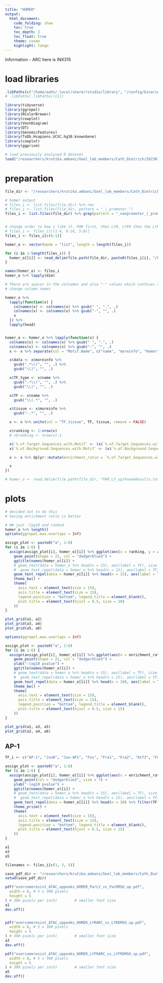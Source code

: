 ```yaml
---
title: "HOMER"
output:
  html_document:
    code_folding: show
    toc: true
    toc_depth: 2
    toc_float: true
    theme: cosmo
    highlight: tango
---
```


Information 
- ARC here is INX315

# load libraries

```r
.libPaths(c("/home/aahn/.local/share/rstudio/library", "/config/binaries/R/4.2.0/R_libraries", "/home/aahn/R/x86_64-pc-linux-gnu-library/4.2", "/config/binaries/R/4.2.0/lib64/R/library"))
# .libPaths(.libPaths()[2])
```

``` r
library(tidyverse)
library(ggrepel)
library(RColorBrewer)
library(cowplot)
library(VennDiagram)
library(DT)
library(GenomicFeatures)
library(TxDb.Hsapiens.UCSC.hg38.knownGene)
library(cowplot)
library(ggprism)
```

```r
# load previously analysed R dataset
load("/researchers/krutika.ambani/Goel_lab_members/Cath_Dietrich/20230125_CP_ATAC_MCF7M_CDK2i/R_analysis/4.diffbind_overcome_resistance/1.overcome_resist_LYvsDMSO/1.overview/data/RData/overcome_resist.RData")
```

# preparation

```r
file_dir <- "/researchers/krutika.ambani/Goel_lab_members/Cath_Dietrich/20230125_CP_ATAC_MCF7M_CDK2i/R_analysis/4.diffbind_overcome_resistance/1.overcome_resist_LYvsDMSO/3.motif_analysis/HOMER/output"

# homer output
# files_i <- list.files(file_dir) %>% rev
# files_i <- list.files(file_dir, pattern = "_|_promoter_")
files_i <- list.files(file_dir) %>% grep(pattern = "_nonpromoter_|_promoter_", invert = TRUE, value = TRUE)


# change order to how i like it. PAR first, then LYR, LYFR then the LYR.LYFR
# files_i <- files_i[c(1:4, 9:16, 5:8)]
files_i <- files_i[c(6:1)]

homer_o <- vector(mode = "list", length = length(files_i))

for (i in 1:length(files_i)) {
  homer_o[[i]] <- read_delim(file.path(file_dir, paste0(files_i[i], "/knownResults.txt")))
}

names(homer_o) <- files_i
homer_o %>% lapply(dim)

# There are spaces in the colnames and also "-" values which confuses a lot of downstream functions beause it could be a minus. Example is "Log P-value" and "% of Target Sequences with Motif"
# change column names

homer_o %>%
  lapply(function(x) {
    colnames(x) <- colnames(x) %>% gsub(" ", ".", .)
    colnames(x) <- colnames(x) %>% gsub("-", "", .)
    x
  }) %>%
  lapply(head)


homer_o <- homer_o %>% lapply(function(x) {
  colnames(x) <- colnames(x) %>% gsub(" ", ".", .)
  colnames(x) <- colnames(x) %>% gsub("-", "", .)
  x <- x %>% separate(col = "Motif.Name", c("name", "moreinfo", "Homer"), sep = "/", remove = FALSE)

  x$data <- x$moreinfo %>%
    gsub(".*\\(", "", .) %>%
    gsub("\\)", "", .)

  x$TF_type <- x$name %>%
    gsub(".*\\(", "", .) %>%
    gsub("\\)", "", .)

  x$TF <- x$name %>%
    gsub("\\(.*", "", .)

  x$tissue <- x$moreinfo %>%
    gsub("-.*", "", .)

  x <- x %>% unite(col = "TF_tissue", TF, tissue, remove = FALSE)

  x$ranking <- 1:nrow(x)
  # x$ranking <- nrow(x):1

  x$`%.of.Target.Sequences.with.Motif` <- (x$`%.of.Target.Sequences.with.Motif` %>% gsub("%", "", .) %>% as.numeric()) / 100
  x$`%.of.Background.Sequences.with.Motif` <- (x$`%.of.Background.Sequences.with.Motif` %>% gsub("%", "", .) %>% as.numeric()) / 100

  x <- x %>% dplyr::mutate(enrichment_ratio = `%.of.Target.Sequences.with.Motif` / `%.of.Background.Sequences.with.Motif`)

  x
})

# homer_o <- read.delim(file.path(file_dir, "PAR_LY_up/knownResults.txt"))
```

# plots


```r
# decided not to do this
# having enrichment ratio is better

# ## just -log10 and ranked
homer_o %>% length()
options(ggrepel.max.overlaps = Inf)

assign_plot <- paste0("a", 1:6)
for (i in 1:6) {
  assign(assign_plot[i], homer_o[[i]] %>% ggplot(aes(x = ranking, y = abs(Log.Pvalue), size = `%.of.Target.Sequences.with.Motif`)) +
    geom_point(shape = 21, col = "dodgerblue3") +
    ggtitle(names(homer_o)[i]) +
    # geom_text(data = homer_o %>% head(n = 15), aes(label = TF), size = 3.5, label.padding = 1) +
    #  geom_text_repel(data = homer_o %>% head(n = 15), aes(label = TF), size = 3.5) +
    geom_text_repel(data = homer_o[[i]] %>% head(n = 15), aes(label = TF), size = 5, box.padding = 1.2, col = "orange") +
    theme_bw() +
    theme(
      axis.text = element_text(size = 15),
      axis.title = element_text(size = 15),
      legend.position = "bottom", legend.title = element_blank(),
      plot.title = element_text(hjust = 0.5, size = 20)
    ))
}

plot_grid(a1, a2)
plot_grid(a3, a4)
plot_grid(a5, a6)
```



```r
options(ggrepel.max.overlaps = Inf)

assign_plot <- paste0("a", 1:6)
for (i in 1:6) {
  assign(assign_plot[i], homer_o[[i]] %>% ggplot(aes(x = enrichment_ratio, y = abs(Log.Pvalue))) +
    geom_point(shape = 21, col = "dodgerblue3") +
    ylab("-log10 pvalue") +
    ggtitle(names(homer_o)[i]) +
    # geom_text(data = homer_o %>% head(n = 15), aes(label = TF), size = 3.5, label.padding = 1) +
    #  geom_text_repel(data = homer_o %>% head(n = 15), aes(label = TF), size = 3.5) +
    geom_text_repel(data = homer_o[[i]] %>% head(n = 18), aes(label = TF), size = 5, box.padding = 1.2, col = "orange") +
    theme_bw() +
    theme(
      axis.text = element_text(size = 15),
      axis.title = element_text(size = 15),
      legend.position = "bottom", legend.title = element_blank(),
      plot.title = element_text(hjust = 0.5, size = 15)
    ))
}
```


```r
plot_grid(a1, a3, a5)
plot_grid(a2, a4, a6)
```


## AP-1


```r
TF_i <- c("AP-1", "JunB", "Jun-AP1", "Fos", "Fra1", "Fra2", "Atf3", "Fosl2")

assign_plot <- paste0("a", 1:6)
for (i in 1:6) {
  assign(assign_plot[i], homer_o[[i]] %>% ggplot(aes(x = enrichment_ratio, y = abs(Log.Pvalue))) +
    geom_point(col = "dodgerblue3", size = 7) +
    ylab("-log10 pvalue") +
    ggtitle(names(homer_o)[i]) +
    # geom_text(data = homer_o %>% head(n = 15), aes(label = TF), size = 3.5, label.padding = 1) +
    #  geom_text_repel(data = homer_o %>% head(n = 15), aes(label = TF), size = 3.5) +
    geom_text_repel(data = homer_o[[i]] %>% head(n = 30) %>% filter(TF %in% TF_i), aes(label = TF), size = 4, box.padding = 1.2, col = "orange") +
    theme_prism() +
    theme(
      axis.text = element_text(size = 15),
      axis.title = element_text(size = 15),
      legend.position = "bottom", legend.title = element_blank(),
      plot.title = element_text(hjust = 0.5, size = 15)
    ))
}
```


```r
a1
a3
a5
```


```r
filenames <- files_i[c(1, 3, 5)]

save_pdf_dir <- "/researchers/krutika.ambani/Goel_lab_members/Cath_Dietrich/20230125_CP_ATAC_MCF7M_CDK2i/R_analysis/4.diffbind_overcome_resistance/paper_figures/figures_output"
setwd(save_pdf_dir)

pdf("overcomeresist_ATAC_uppeaks_HOMER_ParLY_vs_ParDMSO_up.pdf",
  width = 6, # 5 x 300 pixels
  height = 5
) # 300 pixels per inch)        # smaller font size
a1
dev.off()


pdf("overcomeresist_ATAC_uppeaks_HOMER_LYRARC_vs_LYRDMSO_up.pdf",
  width = 6, # 5 x 300 pixels
  height = 5
) # 300 pixels per inch)        # smaller font size
a3
dev.off()

pdf("overcomeresist_ATAC_uppeaks_HOMER_LYFRARC_vs_LYFRDMSO_up.pdf",
  width = 6, # 5 x 300 pixels
  height = 5
) # 300 pixels per inch)        # smaller font size
a5
dev.off()
```
